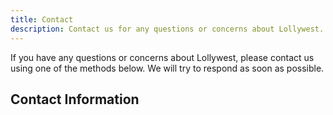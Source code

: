 ```yaml
---
title: Contact
description: Contact us for any questions or concerns about Lollywest.
---
```


If you have any questions or concerns about Lollywest, please contact us using one of the methods below. We will try to respond as soon as possible.

## Contact Information

